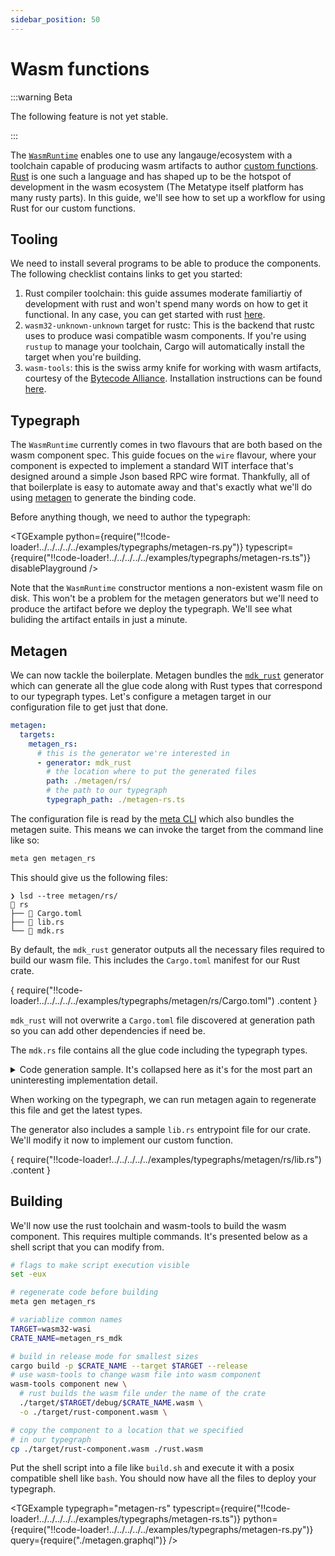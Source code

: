 ```yaml
---
sidebar_position: 50
---
```



# Wasm functions

:::warning Beta

The following feature is not yet stable.

:::

The [`WasmRuntime`](/docs/reference/runtimes/wasm) enables one to use any langauge/ecosystem with a toolchain capable of producing wasm artifacts to author [custom functions](/docs/guides/external-functions). [Rust](https://rust-lang.org) is one such a language and has shaped up to be the hotspot of development in the wasm ecosystem (The Metatype itself platform has many rusty parts). In this guide, we'll see how to set up a workflow for using Rust for our custom functions.

## Tooling

We need to install several programs to be able to produce the components. The following checklist contains links to get you started:

1. Rust compiler toolchain: this guide assumes moderate familiartiy of development with rust and won't spend many words on how to get it functional. In any case, you can get started with rust [here](https://www.rust-lang.org/learn/get-started).
2. `wasm32-unknown-unknown` target for rustc: This is the backend that rustc uses to produce wasi compatible wasm components. If you're using `rustup` to manage your toolchain, Cargo will automatically install the target when you're building.
3. `wasm-tools`: this is the swiss army knife for working with wasm artifacts, courtesy of the [Bytecode Alliance](https://bytecodealliance.org/). Installation instructions can be found [here](https://github.com/bytecodealliance/wasm-tools/).

## Typegraph

The `WasmRuntime` currently comes in two flavours that are both based on the wasm component spec. This guide focues on the `wire` flavour, where your component is expected to implement a standard WIT interface that's designed around a simple Json based RPC wire format. Thankfully, all of that boilerplate is easy to automate away and that's exactly what we'll do using [metagen](/docs/reference/metagen) to generate the binding code.

Before anything though, we need to author the typegraph:

<TGExample
  python={require("!!code-loader!../../../../../examples/typegraphs/metagen-rs.py")}
  typescript={require("!!code-loader!../../../../../examples/typegraphs/metagen-rs.ts")}
  disablePlayground
/>

Note that the `WasmRuntime` constructor mentions a non-existent wasm file on disk. This won't be a problem for the metagen generators but we'll need to produce the artifact before we deploy the typegraph. We'll see what buliding the artifact entails in just a minute.

## Metagen

We can now tackle the boilerplate. Metagen bundles the [`mdk_rust`](/docs/reference/metagen#mdk_rust) generator which can generate all the glue code along with Rust types that correspond to our typegraph types. Let's configure a metagen target in our configuration file to get just that done.

```yaml
metagen:
  targets:
    metagen_rs:
      # this is the generator we're interested in
      - generator: mdk_rust
        # the location where to put the generated files
        path: ./metagen/rs/
        # the path to our typegraph
        typegraph_path: ./metagen-rs.ts
```

The configuration file is read by the [meta CLI](/docs/reference/meta-cli) which also bundles the metagen suite. This means we can invoke the target from the command line like so:

```bash
meta gen metagen_rs
```

This should give us the following files:

```shell
❯ lsd --tree metagen/rs/
 rs
├──  Cargo.toml
├──  lib.rs
└──  mdk.rs
```

By default, the `mdk_rust` generator outputs all the necessary files required to build our wasm file. This includes the `Cargo.toml` manifest for our Rust crate.

<CodeBlock language="toml">
  {
    require("!!code-loader!../../../../../examples/typegraphs/metagen/rs/Cargo.toml")
      .content
  }
</CodeBlock>

`mdk_rust` will not overwrite a `Cargo.toml` file discovered at generation path so you can add other dependencies if need be.

The `mdk.rs` file contains all the glue code including the typegraph types.

<details>
  <summary>
    Code generation sample. It's collapsed here as it's for the most part an
    uninteresting implementation detail.
  </summary>
  <CodeBlock language="rust">
    {
      require("!!code-loader!../../../../../examples/typegraphs/metagen/rs/mdk.rs")
        .content
    }
  </CodeBlock>
</details>

When working on the typegraph, we can run metagen again to regenerate this file and get the latest types.

The generator also includes a sample `lib.rs` entrypoint file for our crate. We'll modify it now to implement our custom function.

<CodeBlock language="rust">
  {
    require("!!code-loader!../../../../../examples/typegraphs/metagen/rs/lib.rs")
      .content
  }
</CodeBlock>

## Building

We'll now use the rust toolchain and wasm-tools to build the wasm component. This requires multiple commands. It's presented below as a shell script that you can modify from.

```bash
# flags to make script execution visible
set -eux

# regenerate code before building
meta gen metagen_rs

# variablize common names
TARGET=wasm32-wasi
CRATE_NAME=metagen_rs_mdk

# build in release mode for smallest sizes
cargo build -p $CRATE_NAME --target $TARGET --release
# use wasm-tools to change wasm file into wasm component
wasm-tools component new \
  # rust builds the wasm file under the name of the crate
  ./target/$TARGET/debug/$CRATE_NAME.wasm \
  -o ./target/rust-component.wasm \

# copy the component to a location that we specified
# in our typegraph
cp ./target/rust-component.wasm ./rust.wasm
```

Put the shell script into a file like `build.sh` and execute it with a posix compatible shell like `bash`. You should now have all the files to deploy your typegraph.

<TGExample
  typegraph="metagen-rs"
  typescript={require("!!code-loader!../../../../../examples/typegraphs/metagen-rs.ts")}
  python={require("!!code-loader!../../../../../examples/typegraphs/metagen-rs.py")}
  query={require("./metagen.graphql")}
/>
